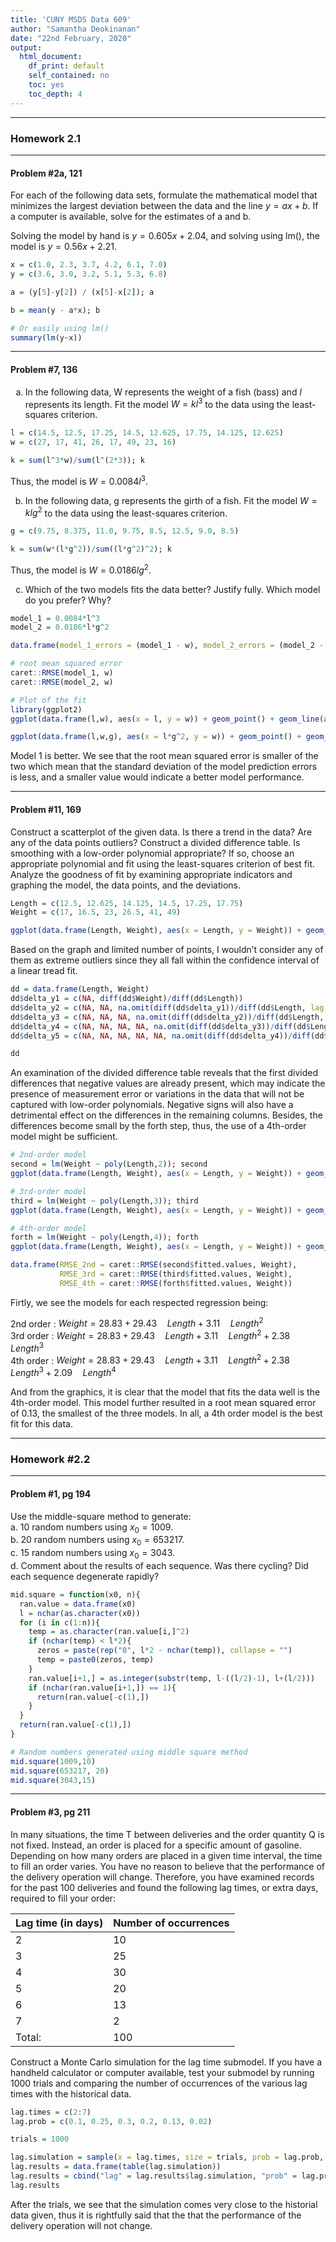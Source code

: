 ---
title: 'CUNY MSDS Data 609'
author: "Samantha Deokinanan"
date: "22nd February, 2020"
output:
  html_document: 
    df_print: default
    self_contained: no
    toc: yes
    toc_depth: 4
---

***
### Homework 2.1  

***

#### Problem #2a, 121

For each of the following data sets, formulate the mathematical model that minimizes the largest deviation between the data and the line $y = ax + b$. If a computer is available, solve for the estimates of a and b.

Solving the model by hand is $y = 0.605x + 2.04$, and solving using lm(), the model is $y = 0.56x + 2.21$.

```{r}
x = c(1.0, 2.3, 3.7, 4.2, 6.1, 7.0)
y = c(3.6, 3.0, 3.2, 5.1, 5.3, 6.8)

a = (y[5]-y[2]) / (x[5]-x[2]); a

b = mean(y - a*x); b

# Or easily using lm()
summary(lm(y~x))
```

***

#### Problem #7, 136

a. In the following data, W represents the weight of a fish (bass) and *l* represents its length. Fit the model $W = kl^3$ to the data using the least-squares criterion.

```{r}
l = c(14.5, 12.5, 17.25, 14.5, 12.625, 17.75, 14.125, 12.625)
w = c(27, 17, 41, 26, 17, 49, 23, 16)

k = sum(l^3*w)/sum(l^(2*3)); k
```

Thus, the model is $W = 0.0084l^3$.

b. In the following data, g represents the girth of a fish. Fit the model $W = klg^2$ to the data using the least-squares criterion.

```{r}
g = c(9.75, 8.375, 11.0, 9.75, 8.5, 12.5, 9.0, 8.5)

k = sum(w*(l*g^2))/sum((l*g^2)^2); k
```

Thus, the model is $W = 0.0186lg^2$.

c. Which of the two models fits the data better? Justify fully. Which model do you prefer? Why?

```{r}
model_1 = 0.0084*l^3
model_2 = 0.0186*l*g^2

data.frame(model_1_errors = (model_1 - w), model_2_errors = (model_2 - w))

# root mean squared error
caret::RMSE(model_1, w)
caret::RMSE(model_2, w)

# Plot of the fit
library(ggplot2)
ggplot(data.frame(l,w), aes(x = l, y = w)) + geom_point() + geom_line(aes(x = l, y = model_1), color = "red") + labs(x = "Length (in)", y = "Weight (oz)", title = "Model #1")

ggplot(data.frame(l,w,g), aes(x = l*g^2, y = w)) + geom_point() + geom_line(aes(x = l*g^2, y = model_2), color = "red") + labs(x = "Length (in)", y = "Weight (oz)", title = "Model #2")
```

Model 1 is better. We see that the root mean squared error is smaller of the two which mean that the standard deviation of the model prediction errors is less, and a smaller value would indicate a better model performance.

***

#### Problem #11, 169

Construct a scatterplot of the given data. Is there a trend in the data? Are any of the data points outliers? Construct a divided difference table. Is smoothing with a low-order polynomial appropriate? If so, choose an appropriate polynomial and fit using the least-squares criterion of best fit. Analyze the goodness of fit by examining appropriate indicators and graphing the model, the data points, and the deviations.

```{r}
Length = c(12.5, 12.625, 14.125, 14.5, 17.25, 17.75)
Weight = c(17, 16.5, 23, 26.5, 41, 49)

ggplot(data.frame(Length, Weight), aes(x = Length, y = Weight)) + geom_point() + geom_smooth(method = 'lm', se = TRUE)
``` 

Based on the graph and limited number of points, I wouldn't consider any of them as extreme outliers since they all fall within the confidence interval of a linear tread fit.

```{r}
dd = data.frame(Length, Weight)
dd$delta_y1 = c(NA, diff(dd$Weight)/diff(dd$Length))
dd$delta_y2 = c(NA, NA, na.omit(diff(dd$delta_y1))/diff(dd$Length, lag = 2))
dd$delta_y3 = c(NA, NA, NA, na.omit(diff(dd$delta_y2))/diff(dd$Length, lag = 3))
dd$delta_y4 = c(NA, NA, NA, NA, na.omit(diff(dd$delta_y3))/diff(dd$Length, lag = 4))
dd$delta_y5 = c(NA, NA, NA, NA, NA, na.omit(diff(dd$delta_y4))/diff(dd$Length, lag = 5))  

dd
```

An examination of the divided difference table reveals that the first divided differences that negative values are already present, which may indicate the presence of measurement error or variations in the data that will not be captured with low-order polynomials. Negative signs will also have a detrimental effect on the differences in the remaining columns. Besides, the differences become small by the forth step, thus, the use of a 4th-order model might be sufficient.

```{r}
# 2nd-order model
second = lm(Weight ~ poly(Length,2)); second
ggplot(data.frame(Length, Weight), aes(x = Length, y = Weight)) + geom_point() + geom_line(aes(x = Length, y = second$fitted.values), color = "red") + labs(x = "Length (in)", y = "Weight (oz)", title = "2nd order model")

# 3rd-order model
third = lm(Weight ~ poly(Length,3)); third
ggplot(data.frame(Length, Weight), aes(x = Length, y = Weight)) + geom_point() + geom_line(aes(x = Length, y = third$fitted.values), color = "red") + labs(x = "Length (in)", y = "Weight (oz)", title = "3rd order model")

# 4th-order model
forth = lm(Weight ~ poly(Length,4)); forth
ggplot(data.frame(Length, Weight), aes(x = Length, y = Weight)) + geom_point() + geom_line(aes(x = Length, y = forth$fitted.values), color = "red") + labs(x = "Length (in)", y = "Weight (oz)", title = "4th order model")

data.frame(RMSE_2nd = caret::RMSE(second$fitted.values, Weight), 
           RMSE_3rd = caret::RMSE(third$fitted.values, Weight), 
           RMSE_4th = caret::RMSE(forth$fitted.values, Weight))
```
    
Firtly, we see the models for each respected regression being:

2nd order : $Weight = 28.83 + 29.43 \quad Length + 3.11 \quad Length^2$    
3rd order : $Weight = 28.83 + 29.43 \quad Length + 3.11 \quad Length^2 + 2.38 \quad Length^3$  
4th order : $Weight = 28.83 + 29.43 \quad Length + 3.11 \quad Length^2 + 2.38 \quad Length^3 + 2.09 \quad Length^4$  

And from the graphics, it is clear that the model that fits the data well is the 4th-order model. This model further resulted in a root mean squared error of 0.13, the smallest of the three models. In all, a 4th order model is the best fit for this data.

***
### Homework #2.2 

***  
#### Problem #1, pg 194  

Use the middle-square method to generate:  
a. 10 random numbers using $x_0 = 1009$.  
b. 20 random numbers using $x_0 = 653217$.  
c. 15 random numbers using $x_0 = 3043$.  
d. Comment about the results of each sequence. Was there cycling? Did each sequence degenerate rapidly?

```{r}
mid.square = function(x0, n){
  ran.value = data.frame(x0)
  l = nchar(as.character(x0))
  for (i in c(1:n)){
    temp = as.character(ran.value[i,]^2)
    if (nchar(temp) < l*2){
      zeros = paste(rep("0", l*2 - nchar(temp)), collapse = "")
      temp = paste0(zeros, temp)
    }
    ran.value[i+1,] = as.integer(substr(temp, l-((l/2)-1), l+(l/2)))
    if (nchar(ran.value[i+1,]) == 1){
      return(ran.value[-c(1),])
    }
  }
  return(ran.value[-c(1),])
}

# Random numbers generated using middle square method
mid.square(1009,10)
mid.square(653217, 20)
mid.square(3043,15)
```

***  
#### Problem #3, pg 211  

In many situations, the time T between deliveries and the order quantity Q is not fixed. Instead, an order is placed for a specific amount of gasoline. Depending on how many orders are placed in a given time interval, the time to fill an order varies. You have no reason to believe that the performance of the delivery operation will change. Therefore, you have examined records for the past 100 deliveries and found the following lag times, or extra days, required to fill your order:

|Lag time (in days) | Number of occurrences|  
|-------------------|----------------------|  
|        2          |          10          |  
|        3          |          25          |  
|        4          |          30          |  
|        5          |          20          |  
|        6          |          13          |  
|        7          |           2          |  
| Total:            |         100          |  

Construct a Monte Carlo simulation for the lag time submodel. If you have a handheld calculator or computer available, test your submodel by running 1000 trials and comparing the number of occurrences of the various lag times with the historical data.


```{r}
lag.times = c(2:7)
lag.prob = c(0.1, 0.25, 0.3, 0.2, 0.13, 0.02)

trials = 1000

lag.simulation = sample(x = lag.times, size = trials, prob = lag.prob, replace = TRUE)
lag.results = data.frame(table(lag.simulation))
lag.results = cbind("lag" = lag.results$lag.simulation, "prob" = lag.prob, "pred" = lag.results$Freq/trials)
lag.results
```

After the trials, we see that the simulation comes very close to the historial data given, thus it is rightfully said that the that the performance of the delivery operation will not change.

